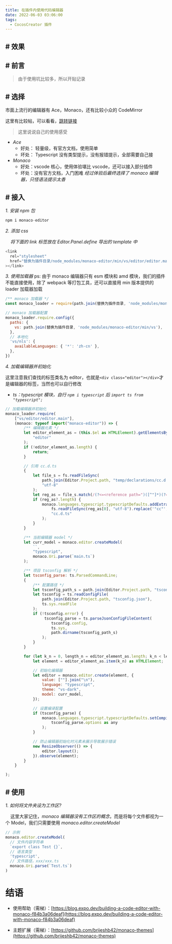 ```yaml
---
title: 在插件内使用代码编辑器
date: 2022-06-03 03:06:00
tags:
  - CocosCreator 插件
---
```


## # 效果

<AutoSizeImage src="https://forum.cocos.org/uploads/default/original/3X/4/f/4feed30170d7c229235e0f0b80c9f42b31eb203a.png =355x500" />

## # 前言

> 由于使用坑比较多，所以开贴记录

## # 选择

市面上流行的编辑器有 Ace，Monaco，还有比较小众的 CodeMirror

这里有比较帖，可以看看，[跳转链接](https://www.xheldon.com/tech/a-comparison-of-code-editor.html)

> 这里说说自己的使用感受

- _Ace_
  - 好处： 轻量级，有官方文档，使用简单
  - 坏处： Typescript 没有类型提示，没有报错提示，全部需要自己接
- _Monaco_
  - 好处：vscode 核心，使用体验堪比 vscode，还可以接入部分插件
  - 坏处：没有官方文档，入门困难
    _经过体验后最终选择了 monaco 编辑器，只怪语法提示太香_

## # 接入

_1. 安装 npm 包_

```javascript
npm i monaco-editor
```

_2. 添加 css_

&nbsp;&nbsp;&nbsp;&nbsp;_将下面的 link 标签放在 Editor.Panel.define 导出的 template 中_

```javascript
<link
  rel="stylesheet"
  href="替换为插件目录/node_modules/monaco-editor/min/vs/editor/editor.main.css"
></link>
```

_3. 使用加载器_
ps: 由于 monaco 编辑器只有 esm 模块和 amd 模块，我们的插件不能直接使用，除了 webpack 等打包工具，还可以直接用 min 版本提供的 loader 加载器加载

```javascript
/** monaco 加载器 */
const monaco_loader = require(path.join(替换为插件目录, 'node_modules/monaco-editor/min/vs/loader'))

// monaco 加载器配置
monaco_loader.require.config({
  paths: {
    vs: path.join(替换为插件目录, 'node_modules/monaco-editor/min/vs'),
  },
  // 本地化
  'vs/nls': {
    availableLanguages: { '*': 'zh-cn' },
  },
})
```

_4. 加载编辑器并初始化_

这里注意我们查找的标签类名为 editor，也就是`<div class="editor"></div>`才是编辑器的标签，当然也可以自行修改

- _ts：typescript 模块，自行 `npm i typescript` 后 `import ts from "typescript";`_

```javascript
// 加载编辑器并初始化
monaco_loader.require(
	["vs/editor/editor.main"],
	(monaco: typeof import("monaco-editor")) => {
		/** 编辑器元素 */
		let editor_element_as = (this.$el as HTMLElement).getElementsByClassName(
			"editor"
		);
		if (!editor_element_as.length) {
			return;
		}

    	// 引用 cc.d.ts
    	{
    		let file_s = fs.readFileSync(
    			path.join(Editor.Project.path, "temp/declarations/cc.d.ts"),
    			"utf-8"
    		);
    		let reg_as = file_s.match(/(?<=<reference path=")([^"]*)(?=")/g);
    		if (reg_as?.length) {
    			monaco.languages.typescript.typescriptDefaults.addExtraLib(
    				fs.readFileSync(reg_as[0], "utf-8").replace('"cc"', "cc"),
    				"cc.d.ts"
    			);
    		}
    	}

    	/** 当前编辑器 model */
    	let curr_model = monaco.editor.createModel(
    		``,
    		"typescript",
    		monaco.Uri.parse(`main.ts`)
    	);

    	/** 项目 tsconfig 解析 */
    	let tsconfig_parse: ts.ParsedCommandLine;
    	{
    		/** 配置路径 */
    		let tsconfig_path_s = path.join(Editor.Project.path, "tsconfig.json");
    		let tsconfig = ts.readConfigFile(
    			path.join(Editor.Project.path, "tsconfig.json"),
    			ts.sys.readFile
    		);
    		if (!tsconfig.error) {
    			 tsconfig_parse = ts.parseJsonConfigFileContent(
    				tsconfig.config,
    				ts.sys,
    				path.dirname(tsconfig_path_s)
    			);
    		}
    	}

    	for (let k_n = 0, length_n = editor_element_as.length; k_n < length_n; k_n++) {
    		let element = editor_element_as.item(k_n) as HTMLElement;

    		// 初始化编辑器
    		let editor = monaco.editor.create(element, {
    			value: [""].join("\n"),
    			language: "typescript",
    			theme: "vs-dark",
    			model: curr_model,
    		});

    		// 设置编译配置
    		if (tsconfig_parse) {
    			monaco.languages.typescript.typescriptDefaults.setCompilerOptions(
    				tsconfig_parse.options as any
    			);
    		}

    		// 防止编辑器初始化时元素未展示导致展示错误
    		new ResizeObserver(() => {
    			editor.layout();
    		}).observe(element);
    	}
    }

);

```

## # 使用

_1. 如何将文件夹设为工作区?_

&nbsp;&nbsp;&nbsp;&nbsp;这里大家记住，_monaco 编辑器没有工作区的概念_，而是将每个文件都视为一个 Model，我们只需要使用 _monaco.editor.createModel_

```javascript
// 示例
monaco.editor.createModel(
  // 文件内容字符串
  `export class Test {}`,
  // 语言类型
  'typescript',
  // 文件路径，xxx/xxx.ts
  monaco.Uri.parse(`Test.ts`)
)
```

# 结语

- 使用帮助（需梯）：[https://blog.expo.dev/building-a-code-editor-with-monaco-f84b3a06deaf](https://blog.expo.dev/building-a-code-editor-with-monaco-f84b3a06deaf)

- 主题扩展（需梯）：[https://github.com/brijeshb42/monaco-themes](https://github.com/brijeshb42/monaco-themes)
